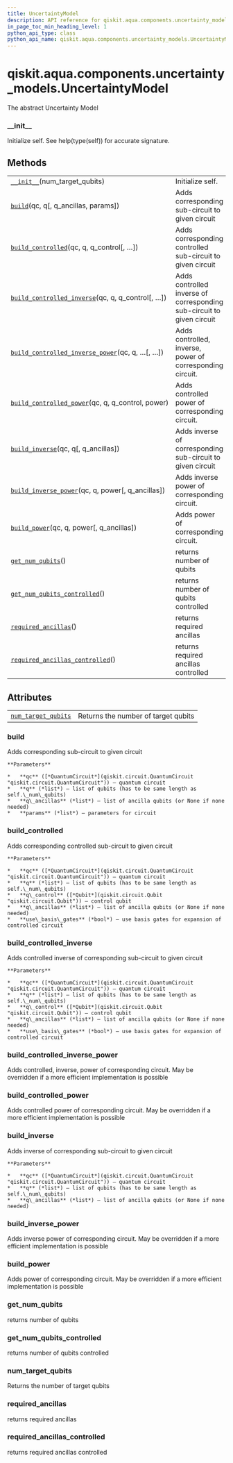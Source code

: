 ```yaml
---
title: UncertaintyModel
description: API reference for qiskit.aqua.components.uncertainty_models.UncertaintyModel
in_page_toc_min_heading_level: 1
python_api_type: class
python_api_name: qiskit.aqua.components.uncertainty_models.UncertaintyModel
---
```


<span id="qiskit-aqua-components-uncertainty-models-uncertaintymodel" />

# qiskit.aqua.components.uncertainty\_models.UncertaintyModel

<Class id="qiskit.aqua.components.uncertainty_models.UncertaintyModel" isDedicatedPage={true} github="https://github.com/qiskit-community/qiskit-aqua/tree/stable/0.8/qiskit/aqua/components/uncertainty_models/uncertainty_model.py" signature="UncertaintyModel(num_target_qubits)">
  The abstract Uncertainty Model

  ### \_\_init\_\_

  <Function id="qiskit.aqua.components.uncertainty_models.UncertaintyModel.__init__" name="__init__" signature="__init__(num_target_qubits)">
    Initialize self. See help(type(self)) for accurate signature.
  </Function>

  ## Methods

  |                                                                                                                                                                                                                                            |                                                                       |
  | ------------------------------------------------------------------------------------------------------------------------------------------------------------------------------------------------------------------------------------------ | --------------------------------------------------------------------- |
  | [`__init__`](#qiskit.aqua.components.uncertainty_models.UncertaintyModel.__init__ "qiskit.aqua.components.uncertainty_models.UncertaintyModel.__init__")(num\_target\_qubits)                                                              | Initialize self.                                                      |
  | [`build`](#qiskit.aqua.components.uncertainty_models.UncertaintyModel.build "qiskit.aqua.components.uncertainty_models.UncertaintyModel.build")(qc, q\[, q\_ancillas, params])                                                             | Adds corresponding sub-circuit to given circuit                       |
  | [`build_controlled`](#qiskit.aqua.components.uncertainty_models.UncertaintyModel.build_controlled "qiskit.aqua.components.uncertainty_models.UncertaintyModel.build_controlled")(qc, q, q\_control\[, …])                                  | Adds corresponding controlled sub-circuit to given circuit            |
  | [`build_controlled_inverse`](#qiskit.aqua.components.uncertainty_models.UncertaintyModel.build_controlled_inverse "qiskit.aqua.components.uncertainty_models.UncertaintyModel.build_controlled_inverse")(qc, q, q\_control\[, …])          | Adds controlled inverse of corresponding sub-circuit to given circuit |
  | [`build_controlled_inverse_power`](#qiskit.aqua.components.uncertainty_models.UncertaintyModel.build_controlled_inverse_power "qiskit.aqua.components.uncertainty_models.UncertaintyModel.build_controlled_inverse_power")(qc, q, …\[, …]) | Adds controlled, inverse, power of corresponding circuit.             |
  | [`build_controlled_power`](#qiskit.aqua.components.uncertainty_models.UncertaintyModel.build_controlled_power "qiskit.aqua.components.uncertainty_models.UncertaintyModel.build_controlled_power")(qc, q, q\_control, power)               | Adds controlled power of corresponding circuit.                       |
  | [`build_inverse`](#qiskit.aqua.components.uncertainty_models.UncertaintyModel.build_inverse "qiskit.aqua.components.uncertainty_models.UncertaintyModel.build_inverse")(qc, q\[, q\_ancillas])                                             | Adds inverse of corresponding sub-circuit to given circuit            |
  | [`build_inverse_power`](#qiskit.aqua.components.uncertainty_models.UncertaintyModel.build_inverse_power "qiskit.aqua.components.uncertainty_models.UncertaintyModel.build_inverse_power")(qc, q, power\[, q\_ancillas])                    | Adds inverse power of corresponding circuit.                          |
  | [`build_power`](#qiskit.aqua.components.uncertainty_models.UncertaintyModel.build_power "qiskit.aqua.components.uncertainty_models.UncertaintyModel.build_power")(qc, q, power\[, q\_ancillas])                                            | Adds power of corresponding circuit.                                  |
  | [`get_num_qubits`](#qiskit.aqua.components.uncertainty_models.UncertaintyModel.get_num_qubits "qiskit.aqua.components.uncertainty_models.UncertaintyModel.get_num_qubits")()                                                               | returns number of qubits                                              |
  | [`get_num_qubits_controlled`](#qiskit.aqua.components.uncertainty_models.UncertaintyModel.get_num_qubits_controlled "qiskit.aqua.components.uncertainty_models.UncertaintyModel.get_num_qubits_controlled")()                              | returns number of qubits controlled                                   |
  | [`required_ancillas`](#qiskit.aqua.components.uncertainty_models.UncertaintyModel.required_ancillas "qiskit.aqua.components.uncertainty_models.UncertaintyModel.required_ancillas")()                                                      | returns required ancillas                                             |
  | [`required_ancillas_controlled`](#qiskit.aqua.components.uncertainty_models.UncertaintyModel.required_ancillas_controlled "qiskit.aqua.components.uncertainty_models.UncertaintyModel.required_ancillas_controlled")()                     | returns required ancillas controlled                                  |

  ## Attributes

  |                                                                                                                                                                                     |                                     |
  | ----------------------------------------------------------------------------------------------------------------------------------------------------------------------------------- | ----------------------------------- |
  | [`num_target_qubits`](#qiskit.aqua.components.uncertainty_models.UncertaintyModel.num_target_qubits "qiskit.aqua.components.uncertainty_models.UncertaintyModel.num_target_qubits") | Returns the number of target qubits |

  ### build

  <Function id="qiskit.aqua.components.uncertainty_models.UncertaintyModel.build" name="build" signature="abstract build(qc, q, q_ancillas=None, params=None)">
    Adds corresponding sub-circuit to given circuit

    **Parameters**

    *   **qc** ([*QuantumCircuit*](qiskit.circuit.QuantumCircuit "qiskit.circuit.QuantumCircuit")) – quantum circuit
    *   **q** (*list*) – list of qubits (has to be same length as self.\_num\_qubits)
    *   **q\_ancillas** (*list*) – list of ancilla qubits (or None if none needed)
    *   **params** (*list*) – parameters for circuit
  </Function>

  ### build\_controlled

  <Function id="qiskit.aqua.components.uncertainty_models.UncertaintyModel.build_controlled" name="build_controlled" signature="build_controlled(qc, q, q_control, q_ancillas=None, use_basis_gates=True)">
    Adds corresponding controlled sub-circuit to given circuit

    **Parameters**

    *   **qc** ([*QuantumCircuit*](qiskit.circuit.QuantumCircuit "qiskit.circuit.QuantumCircuit")) – quantum circuit
    *   **q** (*list*) – list of qubits (has to be same length as self.\_num\_qubits)
    *   **q\_control** ([*Qubit*](qiskit.circuit.Qubit "qiskit.circuit.Qubit")) – control qubit
    *   **q\_ancillas** (*list*) – list of ancilla qubits (or None if none needed)
    *   **use\_basis\_gates** (*bool*) – use basis gates for expansion of controlled circuit
  </Function>

  ### build\_controlled\_inverse

  <Function id="qiskit.aqua.components.uncertainty_models.UncertaintyModel.build_controlled_inverse" name="build_controlled_inverse" signature="build_controlled_inverse(qc, q, q_control, q_ancillas=None, use_basis_gates=True)">
    Adds controlled inverse of corresponding sub-circuit to given circuit

    **Parameters**

    *   **qc** ([*QuantumCircuit*](qiskit.circuit.QuantumCircuit "qiskit.circuit.QuantumCircuit")) – quantum circuit
    *   **q** (*list*) – list of qubits (has to be same length as self.\_num\_qubits)
    *   **q\_control** ([*Qubit*](qiskit.circuit.Qubit "qiskit.circuit.Qubit")) – control qubit
    *   **q\_ancillas** (*list*) – list of ancilla qubits (or None if none needed)
    *   **use\_basis\_gates** (*bool*) – use basis gates for expansion of controlled circuit
  </Function>

  ### build\_controlled\_inverse\_power

  <Function id="qiskit.aqua.components.uncertainty_models.UncertaintyModel.build_controlled_inverse_power" name="build_controlled_inverse_power" signature="build_controlled_inverse_power(qc, q, q_control, power, q_ancillas=None, use_basis_gates=True)">
    Adds controlled, inverse, power of corresponding circuit. May be overridden if a more efficient implementation is possible
  </Function>

  ### build\_controlled\_power

  <Function id="qiskit.aqua.components.uncertainty_models.UncertaintyModel.build_controlled_power" name="build_controlled_power" signature="build_controlled_power(qc, q, q_control, power, q_ancillas=None, use_basis_gates=True)">
    Adds controlled power of corresponding circuit. May be overridden if a more efficient implementation is possible
  </Function>

  ### build\_inverse

  <Function id="qiskit.aqua.components.uncertainty_models.UncertaintyModel.build_inverse" name="build_inverse" signature="build_inverse(qc, q, q_ancillas=None)">
    Adds inverse of corresponding sub-circuit to given circuit

    **Parameters**

    *   **qc** ([*QuantumCircuit*](qiskit.circuit.QuantumCircuit "qiskit.circuit.QuantumCircuit")) – quantum circuit
    *   **q** (*list*) – list of qubits (has to be same length as self.\_num\_qubits)
    *   **q\_ancillas** (*list*) – list of ancilla qubits (or None if none needed)
  </Function>

  ### build\_inverse\_power

  <Function id="qiskit.aqua.components.uncertainty_models.UncertaintyModel.build_inverse_power" name="build_inverse_power" signature="build_inverse_power(qc, q, power, q_ancillas=None)">
    Adds inverse power of corresponding circuit. May be overridden if a more efficient implementation is possible
  </Function>

  ### build\_power

  <Function id="qiskit.aqua.components.uncertainty_models.UncertaintyModel.build_power" name="build_power" signature="build_power(qc, q, power, q_ancillas=None)">
    Adds power of corresponding circuit. May be overridden if a more efficient implementation is possible
  </Function>

  ### get\_num\_qubits

  <Function id="qiskit.aqua.components.uncertainty_models.UncertaintyModel.get_num_qubits" name="get_num_qubits" signature="get_num_qubits()">
    returns number of qubits
  </Function>

  ### get\_num\_qubits\_controlled

  <Function id="qiskit.aqua.components.uncertainty_models.UncertaintyModel.get_num_qubits_controlled" name="get_num_qubits_controlled" signature="get_num_qubits_controlled()">
    returns number of qubits controlled
  </Function>

  ### num\_target\_qubits

  <Function id="qiskit.aqua.components.uncertainty_models.UncertaintyModel.num_target_qubits" name="num_target_qubits" signature="property num_target_qubits">
    Returns the number of target qubits
  </Function>

  ### required\_ancillas

  <Function id="qiskit.aqua.components.uncertainty_models.UncertaintyModel.required_ancillas" name="required_ancillas" signature="required_ancillas()">
    returns required ancillas
  </Function>

  ### required\_ancillas\_controlled

  <Function id="qiskit.aqua.components.uncertainty_models.UncertaintyModel.required_ancillas_controlled" name="required_ancillas_controlled" signature="required_ancillas_controlled()">
    returns required ancillas controlled
  </Function>
</Class>

